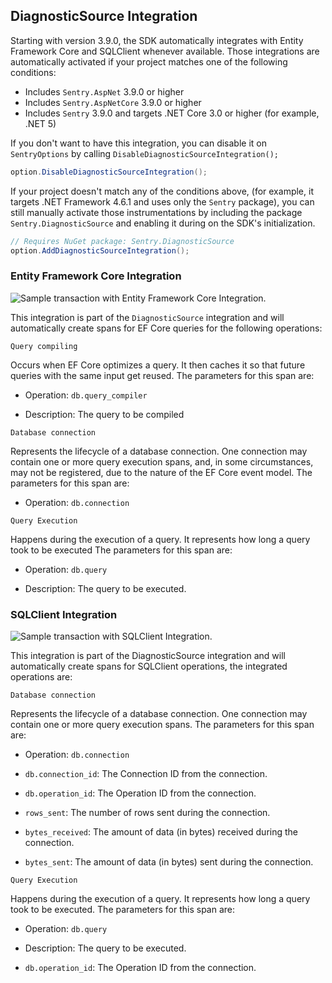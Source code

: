 ## DiagnosticSource Integration

Starting with version 3.9.0, the SDK automatically integrates with Entity Framework Core and SQLClient whenever available. Those integrations are automatically activated if your project matches one of the following conditions:

- Includes `Sentry.AspNet` 3.9.0 or higher
- Includes `Sentry.AspNetCore` 3.9.0 or higher
- Includes `Sentry` 3.9.0 and targets .NET Core 3.0 or higher (for example, .NET 5)

If you don't want to have this integration, you can disable it on `SentryOptions` by calling `DisableDiagnosticSourceIntegration();`

```csharp
option.DisableDiagnosticSourceIntegration();
```

If your project doesn't match any of the conditions above, (for example, it targets .NET Framework 4.6.1 and uses only the `Sentry` package), you can still manually activate those instrumentations by including the package `Sentry.DiagnosticSource` and enabling it during on the SDK's initialization.

```csharp
// Requires NuGet package: Sentry.DiagnosticSource
option.AddDiagnosticSourceIntegration();
```

### Entity Framework Core Integration

![Sample transaction  with Entity Framework Core Integration.](./img/dotnet-ef-core-integration.png)

This integration is part of the `DiagnosticSource` integration and will automatically create spans for EF Core queries for the following operations:

`Query compiling`

Occurs when EF Core optimizes a query. It then caches it so that future queries with the same input get reused.
The parameters for this span are:

- Operation: `db.query_compiler`

- Description: The query to be compiled

`Database connection`

Represents the lifecycle of a database connection. One connection may contain one or more query execution spans, and, in some circumstances, may not be registered, due to the nature of the EF Core event model.
The parameters for this span are:

- Operation: `db.connection`

`Query Execution`

Happens during the execution of a query. It represents how long a query took to be executed
The parameters for this span are:

- Operation: `db.query`

- Description: The query to be executed.

### SQLClient Integration

![Sample transaction  with SQLClient Integration.](./img/dotnet-sql-client-integration.png)

This integration is part of the DiagnosticSource integration and will automatically create spans for SQLClient operations, the integrated operations are:

`Database connection`

Represents the lifecycle of a database connection. One connection may contain one or more query execution spans.
The parameters for this span are:

- Operation: `db.connection`

- `db.connection_id`: The Connection ID from the connection.

- `db.operation_id`: The Operation ID from the connection.

- `rows_sent`: The number of rows sent during the connection.

- `bytes_received`: The amount of data (in bytes) received during the connection.

- `bytes_sent`: The amount of data (in bytes) sent during the connection.

`Query Execution`

Happens during the execution of a query. It represents how long a query took to be executed.
The parameters for this span are:

- Operation: `db.query`

- Description: The query to be executed.

- `db.operation_id`: The Operation ID from the connection.
